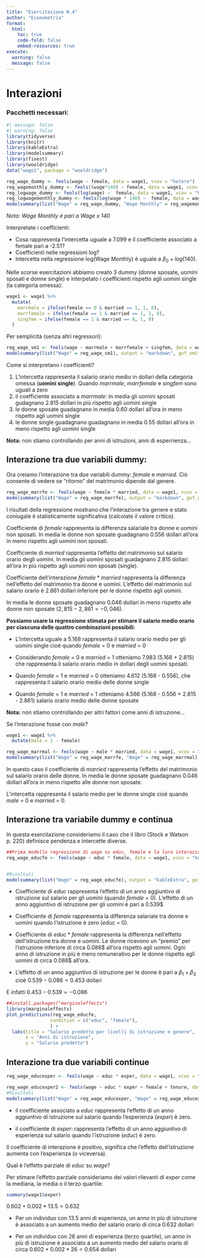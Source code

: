 ```yaml
---
title: "Esercitazione N.4"
author: "Econometria"
format: 
  html:
    toc: true
    code-fold: false
    embed-resources: true
execute:
  warning: false
  message: false
---
```



# Interazioni 

### Pacchetti necessari:

```r
#| message: false
#| warning: false
library(tidyverse)
library(knitr)
library(kableExtra)
library(modelsummary)
library(fixest)
library(wooldridge)
data("wage1", package = "wooldridge")
```



::: {.callout-note title="Ripasso dummy e log"}

```r
reg_wage_dummy <- feols(wage ~ female, data = wage1, vcov = "hetero")
reg_wagemonthly_dummy <- feols((wage*140) ~ female, data = wage1, vcov = "hetero")
reg_logwage_dummy <- feols(log(wage) ~  female, data = wage1, vcov = "hetero")
reg_logwagemonthly_dummy <- feols(log(wage * 140) ~  female, data = wage1, vcov = "hetero")
modelsummary(list("Wage" = reg_wage_dummy, "Wage Monthly" = reg_wagemonthly_dummy, "Log Wage"= reg_logwage_dummy, "Log (Wage Monthly)" = reg_logwagemonthly_dummy ), output = "kableExtra", gof_omit = "AIC|BIC|RMSE|R2 Adj.")
```

*Nota: Wage Monthly è pari a Wage x 140*

Interpretate i coefficienti:

- Cosa rappresenta l'intercetta uguale a 7.099 e il coefficiente associato a female pari a -2.51?
- Coefficienti nelle regressioni log? 
- Intercetta nella regressione log(Wage Monthly) è uguale a $\beta_0 + log(140)$.

:::


Nelle scorse esercitazioni abbiamo creato 3 dummy (donne sposate, uomini sposati e donne single) e interpetato i coefficienti rispetto agli uomini single (la categoria omessa):

```r
wage1 <- wage1 %>%
  mutate(
    marrmale = ifelse(female == 0 & married == 1, 1, 0),
    marrfemale = ifelse(female == 1 & married == 1, 1, 0),
    singfem = ifelse(female == 1 & married == 0, 1, 0)
  )
```

Per semplicità (senza altri regressori):
```r
reg_wage_sm1 <- feols(wage ~ marrmale + marrfemale + singfem, data = wage1, vcov = "hetero")
modelsummary(list("Wage" = reg_wage_sm1), output = "markdown", gof_omit = "AIC|BIC|RMSE|R2 Adj.")
```

Come si interpretano i coefficienti?

1. L'intercetta rappresenta il salario orario medio in dollari della categoria omessa (**uomini single**). Quando $marrmale$, $marrfemale$ e $singfem$ sono uguali a zero
2. il coefficiente associato a $marrmale$: in media gli uomini sposati gudagnano 2.815 dollari in più rispetto agli uomini single
3. le donne sposate guadagnano in media 0.60 dollari all'ora in meno rispetto agli uomini single
4. le donne single guadagnano guadagnano in media 0.55 dollari all'ora in meno rispetto agli uomini single

**Nota:** non stiamo controllando per anni di istruzioni, anni di esperrienza...


## Interazione tra due variabili dummy:

Ora creiamo l'interazione tra due variabili dummy: $female$ e $married$. Ciò consente di vedere se "ritorno" del matrimonio dipende dal genere.

```r
reg_wage_marrfe <- feols(wage ~ female * married, data = wage1, vcov = "hetero")
modelsummary(list("Wage" = reg_wage_marrfe), output = "markdown", gof_omit = "AIC|BIC|RMSE|R2 Adj.")
```


I risultati della regressione mostrano che l'interazione tra genere e stato coniugale è statisticamente significativa (calcolate il valore critico).


Coefficiente di $female$ rappresenta la differenza salariale tra donne e uomini non sposati. In media le donne non sposate guadagnano 0.556 dollari all'ora in meno rispetto agli uomini non sposati.


Coefficiente di $married$ rappresenta l'effetto del matrimonio sul salario orario degli uomini. In media gli uomini sposati guadagnano 2.815 dollari all'ora in più rispetto agli uomini non sposati (single).


Coefficiente dell'interazione $female*married$ rappresenta la differenza nell'effetto del matrimonio tra donne e uomini. L'effetto del matrimonio sul salario orario è 2.861 dollari inferiore per le donne rispetto agli uomini.


In media le donne sposate guadagnano 0.046 dollari in meno rispetto alle donne non sposate ($2,815 - 2,861 = -0,046$).


::: {.callout-note title="Nota"}
**Possiamo usare la regressione stimata per stimare il salario medio orario per ciascuna delle quattro combinazioni possibili:**
:::

- L'intercetta uguale a 5.168 rappresenta il salario orario medio per gli uomini single cioè  quando $female$ = 0 e $married$ = 0

- Considerando $female$ = 0 e $married$ = 1 otteniamo 7.983 (5.168 + 2.815) che rappresenta il salario orario medio in dollari degli uomini sposati.

- Quando $female$ = 1 e $married$ = 0 otteniamo 4.612 (5.168 - 0.556), che rappresenta il salario orario medio delle donne single

- Quando $female$ = 1 e $married$ = 1 otteniamo 4.566 (5.168 - 0.556 + 2.815 - 2.861) salario orario medio delle donne sposate

**Nota:** non stiamo controllando per altri fattori come anni di istruzione...

Se l'interazione fosse con $male$?

```r
wage1 <- wage1 %>% 
  mutate(male = 1 - female)
```

```r
reg_wage_marrmal <- feols(wage ~ male * married, data = wage1, vcov = "hetero")
modelsummary(list("Wage" = reg_wage_marrfe, "Wage" = reg_wage_marrmal), output = "kableExtra", gof_omit = "AIC|BIC|RMSE|R2 Adj.")
```


In questo caso il coefficiente di $married$ rappresenta l'effetto del matrimonio sul salario orario delle donne. In media le donne sposate guadagnano 0.046 dollari all'ora in meno rispetto alle donne non sposate.


L'intercetta rappresenta il salario medio per le donne single cioè quando $male$ = 0 e $married$ = 0.



## Interazione tra variabile dummy e continua

In questa esercitazione consideriamo il caso che il libro (Stock e Watson p. 220) definisce pendenza e intercette diverse.


```r
##Prima modello regressione di wage su educ, female e la loro interazione
reg_wage_educfe <- feols(wage ~ educ * female, data = wage1, vcov = "hetero")


#Risultati
modelsummary(list("Wage" = reg_wage_educfe), output = "kableExtra", gof_omit = "AIC|BIC|RMSE|R2 Adj.")
```


- Coefficiente di $educ$ rappresenta l'effetto di un anno aggiuntivo di istruzione sul salario per gli uomini (quando $female$ = 0). L'effetto di un anno aggiuntivo di istruzione per gli uomini è pari a 0.539$

- Coefficiente di $female$ rappresenta la differenza salariale tra donne e uomini quando l'istruzione è zero ($educ$ = 0).

- Coefficiente di $educ* female$ rappresenta la differenza nell'effetto dell'istruzione tra donne e uomini. Le donne ricevono un "premio" per l’istruzione inferiore di circa 0.086$ all'ora rispetto agli uomini.
Ogni anno di istruzione in più è meno remunerativo per le donne rispetto agli uomini di circa 0.086$ all'ora.

- L'effetto di un anno aggiuntivo di istruzione per le donne è pari a $\beta_1 + \beta_3$ cioè $0.539 - 0.086 = 0.453$ dollari

E infatti $0.453 - 0.539 = - 0.086$

```r
##install.packages("marginaleffects")
library(marginaleffects)
plot_predictions(reg_wage_educfe, 
                condition = c("educ", "female"),
                ) + 
  labs(title = "Salario predetto per livelli di istruzione e genere",
       x = "Anni di istruzione",
       y = "Salario predetto")
```


## Interazione tra due variabili continue

```r
reg_wage_educexper <- feols(wage ~ educ * exper, data = wage1, vcov = "hetero")

reg_wage_educexper2 <- feols(wage ~ educ * exper + female + tenure, data = wage1, vcov = "hetero")
#Risultati
modelsummary(list("Wage" = reg_wage_educexper, "Wage" = reg_wage_educexper2), output = "kableExtra", gof_omit = "AIC|BIC|RMSE|R2 Adj.")
```


- il coefficiente associato a $educ$ rappresenta l'effetto di un anno aggiuntivo di istruzione sul salario quando l'esperienza ($exper$) è zero.

- il coefficiente di $exper$: rappresenta l'effetto di un anno aggiuntivo di esperienza sul salario quando l'istruzione ($educ$) è zero.


Il coefficiente di interazione è positivo, significa che l'effetto dell'istruzione aumenta con l'esperienza (o viceversa). 

Qual è l'effetto parziale di $educ$ su $wage$?
  
Per stimare l'effetto parziale consideriamo dei valori rilevanti di $exper$ come la mediana, la media o il terzo quartile:

```r
summary(wage1$exper)
```

$0.602+0.002*13.5 = 0.632$

- Per un individuo con 13.5 anni di esperienza, un anno in più di istruzione è associato a un aumento medio del salario orario di circa 0.632 dollari


- Per un individuo con 26 anni di esperienza (terzo quartile), un anno in più di istruzione è associato a un aumento medio del salario orario di circa $0.602+0.002*26 = 0.654$ dollari 






